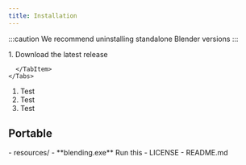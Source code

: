 ```yaml
---
title: Installation
---
```



:::caution
We recommend uninstalling standalone Blender versions
:::

<Steps>
1. Download the latest release
    <Tabs>
      <TabItem label="Windows">
        <LinkCard title="Download" href="https://github.com/" />
      </TabItem>
      <TabItem label="Linux">
      
      </TabItem>
    </Tabs>
1. Test
1. Test
1. Test
</Steps>

## Portable

<FileTree>
- resources/
- **blending.exe** Run this
- LICENSE
- README.md
</FileTree>
